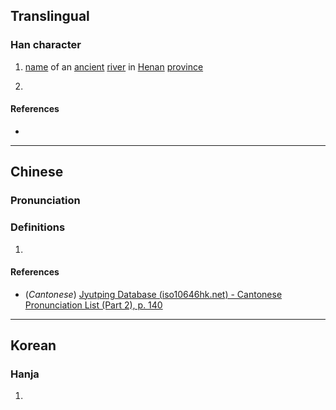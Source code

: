 {{character info}}
==Translingual==

===Han character===
{{Han char|rn=85|rad=水|as=07|sn=10|four=34147|canj=EJKD|ids=⿰氵孝}}

# {{lb|zh|archaic}} [[name]] of an [[ancient]] [[river]] in [[Henan]] [[province]]
# {{surname|zh}}

====References====
* {{Han ref|kx=0626.200|dkj=17535|dj=1028.010|hdz=31619.020|uh=6D8D|ud=28045|bh=D251|bd=53841}}

----

==Chinese==
{{zh-forms}}

===Pronunciation===
{{zh-pron
|m=xiào
|c=haau3
|mc=y
|oc=y
|ma=
|cat=pn
}}

===Definitions===
{{zh-hanzi}}

# {{rfdef|zh}}

====References====
* (''Cantonese'') [http://www.iso10646hk.net/jp/document/download.jsp Jyutping Database (iso10646hk.net) - Cantonese Pronunciation List (Part 2), p. 140]

----

==Korean==

===Hanja===
{{ko-hanja|hangeul=효|eumhun=|rv=hyo|mr=hyo|y=hyo}}

# {{rfdef|ko|sort=水07}}